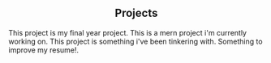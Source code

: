 <h2 style="text-align: center">Projects</h2>

<ProjectCard title="Hakim a platform to discuss and share clinical cases" link="" bg="linear-gradient(to right, #FF4081 0%, #FBB03B 100%)">
This project is my final year project.
</ProjectCard>

<ProjectCard title="StoryGram" link="" bg="linear-gradient(to right, #00E676 0%, #FFAB40 100%)">
This is a mern project i'm currently working on.
</ProjectCard>

<ProjectCard title="A Realtime Chat Application built using Socket.io, Node.js, and React.js" link="" bg="linear-gradient(to right, #D500F9 0%, #FBB03B 100%)">
This project is something i've been tinkering with.
</ProjectCard>

<ProjectCard title="A WebRTC Video Chat Zoom Clone" link="" bg="linear-gradient(to right, #2962FF 0%, #FFCA28 100%)">
Something to improve my resume!.
</ProjectCard>